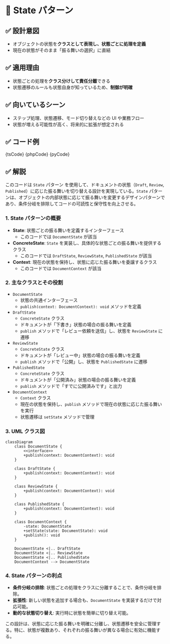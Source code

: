 

# 🧩 State パターン

## ✅ 設計意図

- オブジェクトの状態を**クラスとして表現し、状態ごとに処理を定義**
- 現在の状態がそのまま「振る舞いの選択」に直結

## ✅ 適用理由

- 状態ごとの処理を**クラス分けして責任分離**できる
- 状態遷移のルールも状態自身が知っているため、**制御が明確**

## ✅ 向いているシーン

- ステップ処理、状態遷移、モード切り替えなどの UI や業務フロー
- 状態が増える可能性が高く、将来的に拡張が想定される

## ✅ コード例

<Tabs groupId="language">
  <TabItem value="ts" label="TypeScript">
    <CodeBlock language="ts">{tsCode}</CodeBlock>
  </TabItem>
  <TabItem value="php" label="PHP">
    <CodeBlock language="php">{phpCode}</CodeBlock>
  </TabItem>
  <TabItem value="python" label="Python">
    <CodeBlock language="python">{pyCode}</CodeBlock>
  </TabItem>
</Tabs>

## ✅ 解説

このコードは `State` パターン を使用して、ドキュメントの状態（`Draft`, `Review`, `Published`）に応じた振る舞いを切り替える設計を実現している。`State` パターンは、オブジェクトの内部状態に応じて振る舞いを変更するデザインパターンであり、条件分岐を排除してコードの可読性と保守性を向上させる。

### 1. State パターンの概要

- **State**: 状態ごとの振る舞いを定義するインターフェース
  - このコードでは `DocumentState` が該当
- **ConcreteState**: `State` を実装し、具体的な状態ごとの振る舞いを提供するクラス
  - このコードでは `DraftState`, `ReviewState`, `PublishedState` が該当
- **Context**: 現在の状態を保持し、状態に応じた振る舞いを委譲するクラス
  - このコードでは `DocumentContext` が該当

### 2. 主なクラスとその役割

- `DocumentState`
  - 状態の共通インターフェース
  - `publish(context: DocumentContext): void` メソッドを定義
- `DraftState`
  - `ConcreteState` クラス
  - ドキュメントが「下書き」状態の場合の振る舞いを定義
  - `publish` メソッドで「レビュー依頼を送信」し、状態を `ReviewState` に遷移
- `ReviewState`
  - `ConcreteState` クラス
  - ドキュメントが「レビュー中」状態の場合の振る舞いを定義
  - `publish` メソッドで「公開」し、状態を `PublishedState` に遷移
- `PublishedState`
  - `ConcreteState` クラス
  - ドキュメントが「公開済み」状態の場合の振る舞いを定義
  - `publish` メソッドで「すでに公開済みです」と出力
- `DocumentContext`
  - `Context` クラス
  - 現在の状態を保持し、`publish` メソッドで現在の状態に応じた振る舞いを実行
  - 状態遷移は `setState` メソッドで管理

### 3. UML クラス図

```mermaid
classDiagram
    class DocumentState {
        <<interface>>
        +publish(context: DocumentContext): void
    }

    class DraftState {
        +publish(context: DocumentContext): void
    }

    class ReviewState {
        +publish(context: DocumentContext): void
    }

    class PublishedState {
        +publish(context: DocumentContext): void
    }

    class DocumentContext {
        -state: DocumentState
        +setState(state: DocumentState): void
        +publish(): void
    }

    DocumentState <|.. DraftState
    DocumentState <|.. ReviewState
    DocumentState <|.. PublishedState
    DocumentContext --> DocumentState
```

### 4. State パターンの利点

- **条件分岐の排除**: 状態ごとの処理をクラスに分離することで、条件分岐を排除。
- **拡張性**: 新しい状態を追加する場合も、`DocumentState` を実装するだけで対応可能。
- **動的な状態切り替え**: 実行時に状態を簡単に切り替え可能。

この設計は、状態に応じた振る舞いを明確に分離し、状態遷移を安全に管理する。特に、状態が複数あり、それぞれの振る舞いが異なる場合に有効に機能する。
